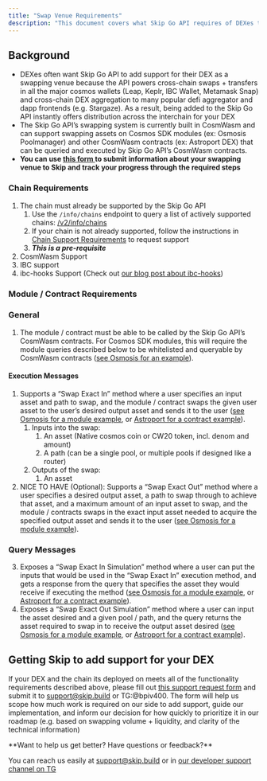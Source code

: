 ```yaml
---
title: "Swap Venue Requirements"
description: "This document covers what Skip Go API requires of DEXes to support them as potential swapping venues within the API's cross-chain DEX aggregation functionality. At the end, the document provides instructions for helping the Skip team add your DEX to the API as a swapping venue"
---
```


## Background

* DEXes often want Skip Go API to add support for their DEX as a swapping venue because the API powers cross-chain swaps + transfers in all the major cosmos wallets (Leap, Keplr, IBC Wallet, Metamask Snap) and cross-chain DEX aggregation to many popular defi aggregator and dapp frontends (e.g. Stargaze). As a result, being added to the Skip Go API instantly offers distribution across the interchain for your DEX
* The Skip Go API’s swapping system is currently built in CosmWasm and can support swapping assets on Cosmos SDK modules (ex: Osmosis Poolmanager) and other CosmWasm contracts (ex: Astroport DEX) that can be queried and executed by Skip Go API’s CosmWasm contracts.
* **You can use [this form ](https://skip-protocol.notion.site/Request-to-add-Swapping-Venue-to-Skip-API-104299e5ec644d95acbef320926da041?pvs=4)to submit information about your swapping venue to Skip and track your progress through the required steps**

### Chain Requirements

1. The chain must already be supported by the Skip Go API  
   1. Use the `/info/chains` endpoint to query a list of actively supported chains: [/v2/info/chains](/api-reference/info/get-v2infochains)  
   2. If your chain is not already supported, follow the instructions in [Chain Support Requirements](/chain-support-requirements) to request support  
   3. **_This is a pre-requisite_**
2. CosmWasm Support
3. IBC support
4. ibc-hooks Support (Check out [our blog post about ibc-hooks](https://ideas.skip.build/t/how-to-give-ibc-superpowers/81))

### Module / Contract Requirements

### General

1. The module / contract must be able to be called by the Skip Go API’s CosmWasm contracts. For Cosmos SDK modules, this will require the module queries described below to be whitelisted and queryable by CosmWasm contracts ([see Osmosis for an example](https://github.com/osmosis-labs/osmosis/blob/d7eb3b7018cde0557216237c84f063b3915af650/wasmbinding/stargate%5Fwhitelist.go#L169)).

#### Execution Messages

1. Supports a “Swap Exact In” method where a user specifies an input asset and path to swap, and the module / contract swaps the given user asset to the user’s desired output asset and sends it to the user ([see Osmosis for a module example](https://github.com/osmosis-labs/osmosis/blob/d7eb3b7018cde0557216237c84f063b3915af650/x/poolmanager/msg%5Fserver.go#L22), or [Astroport for a contract example](https://github.com/astroport-fi/astroport-core/blob/52af83eab04c620ac40019f7cc9cee433d0c601e/contracts/router/src/contract.rs#L74)).  
   1. Inputs into the swap:  
         1. An asset (Native cosmos coin or CW20 token, incl. denom and amount)  
         2. A path (can be a single pool, or multiple pools if designed like a router)  
   2. Outputs of the swap:  
         1. An asset
2. NICE TO HAVE (Optional): Supports a “Swap Exact Out” method where a user specifies a desired output asset, a path to swap through to achieve that asset, and a maximum amount of an input asset to swap, and the module / contracts swaps in the exact input asset needed to acquire the specified output asset and sends it to the user ([see Osmosis for a module example](https://github.com/osmosis-labs/osmosis/blob/d7eb3b7018cde0557216237c84f063b3915af650/x/poolmanager/msg%5Fserver.go#L48)).  

###  Query Messages  
3. Exposes a “Swap Exact In Simulation” method where a user can put the inputs that would be used in the “Swap Exact In” execution method, and gets a response from the query that specifies the asset they would receive if executing the method ([see Osmosis for a module example](https://github.com/osmosis-labs/osmosis/blob/d7eb3b7018cde0557216237c84f063b3915af650/x/poolmanager/client/grpc/grpc%5Fquery.go#L113), or [Astroport for a contract example](https://github.com/astroport-fi/astroport-core/blob/52af83eab04c620ac40019f7cc9cee433d0c601e/contracts/router/src/contract.rs#L240)).
4. Exposes a “Swap Exact Out Simulation” method where a user can input the asset desired and a given pool / path, and the query returns the asset required to swap in to receive the output asset desired ([see Osmosis for a module example](https://github.com/osmosis-labs/osmosis/blob/d7eb3b7018cde0557216237c84f063b3915af650/x/poolmanager/client/grpc/grpc%5Fquery.go#L93), or [Astroport for a contract example](https://github.com/astroport-fi/astroport-core/blob/52af83eab04c620ac40019f7cc9cee433d0c601e/contracts/pair/src/contract.rs#L892)).

## Getting Skip to add support for your DEX

If your DEX and the chain its deployed on meets all of the functionality requirements described above, please fill out [this support request form](https://skip-protocol.notion.site/Template-for-Request-to-add-Swapping-Venue-to-Skip-API-104299e5ec644d95acbef320926da041?pvs=4) and submit it to [support@skip.build](support@skip.build) or TG:@bpiv400\. The form will help us scope how much work is required on our side to add support, guide our implementation, and inform our decision for how quickly to prioritize it in our roadmap (e.g. based on swapping volume + liquidity, and clarity of the technical information)


 <Check>
**Want to help us get better? Have questions or feedback?**
 
 You can reach us easily at [support@skip.build](support@skip.build) or in [our developer support channel on TG](https://t.me/+3y5biSyZRPIwZWIx)
 </Check>
